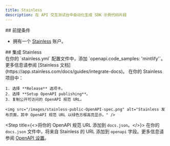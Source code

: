 ```yaml
---
title: Stainless
description: 在 API 交互测试台中自动化生成 SDK 示例代码片段
---
```


<div id="prerequisites">
  ## 前提条件
</div>

* 拥有一个 [Stainless](https://app.stainless.com) 账户。

<div id="integrate-with-stainless">
  ## 集成 Stainless
</div>

<Steps>
  <Step title="在 Stainless 中设置 OpenAPI 装饰。">
    在你的 `stainless.yml` 配置文件中，添加 `openapi.code_samples: 'mintlify'`。更多信息请参阅 [Stainless 文档](https://app.stainless.com/docs/guides/integrate-docs)。
  </Step>

  <Step title="发布你的 OpenAPI 规范 URL。">
    在你的 Stainless 项目中：

    1. 选择 **Release** 选项卡。
    2. 选择 **Setup OpenAPI publishing**。
    3. 复制公开可访问的 OpenAPI 规范 URL。

    <img src="/images/stainless-public-OpenAPI-spec.png" alt="Stainless 发布页面，其中 OpenAPI 规范 URL 以绿色方框高亮显示。" />
  </Step>

  <Step title={<>将你的 OpenAPI 规范 URL 添加到 <code>docs.json</code>。</>}>
    在你的 `docs.json` 文件中，将来自 Stainless 的 URL 添加到 `openapi` 字段。更多信息请参阅 [OpenAPI 设置](/zh/api-playground/openapi-setup)。
  </Step>
</Steps>
